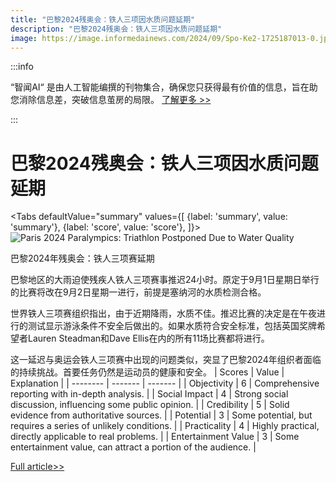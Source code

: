 ```yaml
---
title: "巴黎2024残奥会：铁人三项因水质问题延期"
description: "巴黎2024残奥会：铁人三项因水质问题延期"
image: https://image.informedainews.com/2024/09/Spo-Ke2-1725187013-0.jpg
---
```



:::info

“智闻AI“ 是由人工智能编撰的刊物集合，确保您只获得最有价值的信息，旨在助您消除信息差，突破信息茧房的局限。  [了解更多 >>](/)

:::

# 巴黎2024残奥会：铁人三项因水质问题延期


<Tabs
	defaultValue="summary"
	values={[
	{label: 'summary', value: 'summary'},
	{label: 'score', value: 'score'},
]}>
<TabItem value="summary">
<img
  src="https://image.informedainews.com/2024/09/Spo-Ke2-1725187013-0.jpg"
  alt="Paris 2024 Paralympics: Triathlon Postponed Due to Water Quality"
/>



巴黎2024年残奥会：铁人三项赛延期

巴黎地区的大雨迫使残疾人铁人三项赛事推迟24小时。原定于9月1日星期日举行的比赛将改在9月2日星期一进行，前提是塞纳河的水质检测合格。

世界铁人三项赛组织指出，由于近期降雨，水质不佳。推迟比赛的决定是在午夜进行的测试显示游泳条件不安全后做出的。如果水质符合安全标准，包括英国奖牌希望者Lauren Steadman和Dave Ellis在内的所有11场比赛都将进行。

这一延迟与奥运会铁人三项赛中出现的问题类似，突显了巴黎2024年组织者面临的持续挑战。首要任务仍然是运动员的健康和安全。
</TabItem>
<TabItem value="score">
	| Scores     | Value   | Explanation |
	| -------- | ------- | ------- |
	| Objectivity  | 6    | Comprehensive reporting with in-depth analysis.    |
	| Social Impact | 4     | Strong social discussion, influencing some public opinion.    |
	| Credibility    | 5    | Solid evidence from authoritative sources.    |
	| Potential    | 3    | Some potential, but requires a series of unlikely conditions.    |
	| Practicality    | 4    | Highly practical, directly applicable to real problems.    |
	| Entertainment Value    | 3    | Some entertainment value, can attract a portion of the audience.    |
</TabItem>
</Tabs>

[Full article>>](https://www.bbc.com/sport/triathlon/articles/cn9lqqw9pwdo)
